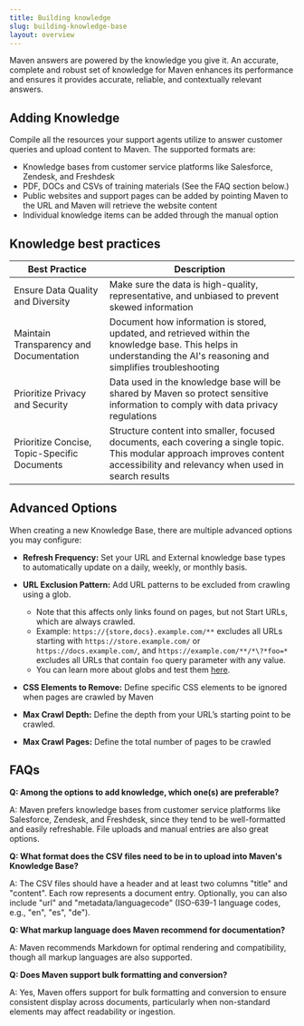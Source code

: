 ```yaml
---
title: Building knowledge
slug: building-knowledge-base
layout: overview
---
```


Maven answers are powered by the knowledge you give it. An accurate, complete and robust set of
knowledge for Maven enhances its performance and ensures it provides accurate, reliable, and contextually 
relevant answers.

## Adding Knowledge

Compile all the resources your support agents utilize to answer customer queries and upload content to Maven.
The supported formats are:

- Knowledge bases from customer service platforms like Salesforce, Zendesk, and Freshdesk
- PDF, DOCs and CSVs of training materials (See the FAQ section below.)
- Public websites and support pages can be added by pointing Maven to the URL and Maven will retrieve the website content
- Individual knowledge items can be added through the manual option

## Knowledge best practices

| **Best Practice**                              | **Description**                                                                                                                                                                |
| ---------------------------------------------- | ------------------------------------------------------------------------------------------------------------------------------------------------------------------------------ |
| Ensure Data Quality and Diversity              | Make sure the data is high-quality, representative, and unbiased to prevent skewed information                                                                                 |
| Maintain Transparency and Documentation        | Document how information is stored, updated, and retrieved within the knowledge base. This helps in understanding the AI's reasoning and simplifies troubleshooting            |
| Prioritize Privacy and Security                | Data used in the knowledge base will be shared by Maven so protect sensitive information to comply with data privacy regulations                                               |
| Prioritize Concise, Topic-Specific Documents  | Structure content into smaller, focused documents, each covering a single topic. This modular approach improves content accessibility and relevancy when used in search results |


## Advanced Options

When creating a new Knowledge Base, there are multiple advanced options you may configure:

- **Refresh Frequency:** Set your URL and External knowledge base types to automatically update on a daily, 
weekly, or monthly basis.

- **URL Exclusion Pattern:** Add URL patterns to be excluded from crawling using a glob.
  - Note that this affects only links found on pages, but not Start URLs, which are always crawled.
  - Example: `https://{store,docs}.example.com/**` excludes all URLs starting with `https://store.example.com/` 
or `https://docs.example.com/`, and `https://example.com/**/*\?*foo=*` excludes all URLs that contain 
`foo` query parameter with any value.
  - You can learn more about globs and test them [here](https://www.digitalocean.com/community/tools/glob?comments=true&glob=https%3A%2F%2Fexample.com%2Fdont_scrape_this%2F%2A%2A&matches=false&tests=https%3A%2F%2Fexample.com%2Ftools%2F&tests=https%3A%2F%2Fexample.com%2Fdont_scrape_this%2F&tests=https%3A%2F%2Fexample.com%2Fdont_scrape_this%2F123%3Ftest%3Dabc&tests=https%3A%2F%2Fexample.com%2Fscrape_this).

- **CSS Elements to Remove:** Define specific CSS elements to be ignored when pages are crawled by Maven

- **Max Crawl Depth:** Define the depth from your URL’s starting point to be crawled.

- **Max Crawl Pages:** Define the total number of pages to be crawled

## FAQs

**Q: Among the options to add knowledge, which one(s) are preferable?**

A: Maven prefers knowledge bases from customer service platforms like Salesforce, Zendesk, and Freshdesk, since they tend to be well-formatted and easily refreshable. File uploads and manual entries are also great options.

**Q: What format does the CSV files need to be in to upload into Maven's Knowledge Base?**

A: The CSV files should have a header and at least two columns "title" and "content". Each row represents a document entry. Optionally, you can also include "url" and "metadata/languagecode" (ISO-639-1 language codes, e.g., "en", "es", "de").

**Q: What markup language does Maven recommend for documentation?**

A: Maven recommends Markdown for optimal rendering and compatibility, though all markup languages are also supported.

**Q: Does Maven support bulk formatting and conversion?**

A: Yes, Maven offers support for bulk formatting and conversion to ensure consistent display across documents, particularly when non-standard elements may affect readability or ingestion.



